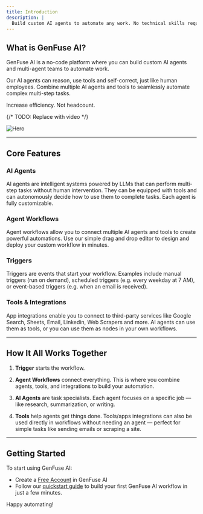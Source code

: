 ```yaml
---
title: Introduction
description: |
  Build custom AI agents to automate any work. No technical skills required.
---
```


## What is GenFuse AI?

GenFuse AI is a no-code platform where you can build custom AI agents and multi-agent teams to automate work. 

Our AI agents can reason, use tools and self-correct, just like human employees. 
Combine multiple AI agents and tools to seamlessly automate complex multi-step tasks.

Increase efficiency. Not headcount.

{/* TODO: Replace with video */}

<img
  src="/images/genfuse-hero.png"
  alt="Hero"
/>

---

## Core Features

### AI Agents
AI agents are intelligent systems powered by LLMs that can perform multi-step tasks without human intervention. 
They can be equipped with tools and can autonomously decide how to use them to complete tasks.
Each agent is fully customizable.

### Agent Workflows
Agent workflows allow you to connect multiple AI agents and tools to create powerful automations. 
Use our simple drag and drop editor to design and deploy your custom workflow in minutes.

### Triggers
Triggers are events that start your workflow. 
Examples include manual triggers (run on demand), scheduled triggers (e.g. every weekday at 7 AM), or event-based triggers (e.g. when an email is received).

### Tools & Integrations
App integrations enable you to connect to third-party services like Google Search, Sheets, Email, Linkedin, Web Scrapers and more.
AI agents can use them as tools, or you can use them as nodes in your own workflows.

---

## How It All Works Together

1. **Trigger** starts the workflow.

2. **Agent Workflows** connect everything.
This is where you combine agents, tools, and integrations to build your automation.

3. **AI Agents** are task specialists. 
Each agent focuses on a specific job — like research, summarization, or writing.

4. **Tools** help agents get things done.
Tools/apps integrations can also be used directly in workflows without needing an agent — perfect for simple tasks like sending emails or scraping a site.

---

## Getting Started

To start using GenFuse AI:
- Create a [Free Account](https://genfuseai.com/sign-up) in GenFuse AI
- Follow our [quickstart guide](/quickstart) to build your first GenFuse AI workflow in just a few minutes.

Happy automating!